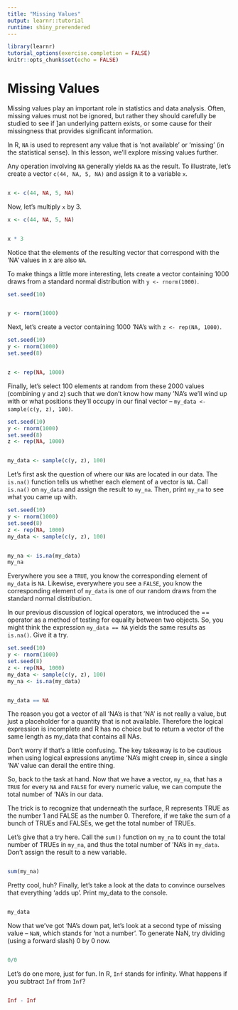 ```yaml
---
title: "Missing Values"
output: learnr::tutorial
runtime: shiny_prerendered
---
```


```r
library(learnr)
tutorial_options(exercise.completion = FALSE)
knitr::opts_chunk$set(echo = FALSE)
```

# Missing Values

Missing values play an important role in statistics and data analysis. Often, missing values must not be ignored, but rather they should carefully be studied to see if ]an underlying pattern exists, or some cause for their missingness that provides significant information.

In R, `NA` is used to represent any value that is ‘not available’ or ‘missing’ (in the statistical sense). In this lesson, we’ll explore missing values further.

Any operation involving `NA` generally yields `NA` as the result. To illustrate, let’s create a vector `c(44, NA, 5, NA)` and assign it to a variable `x`.

```r

```
```r
x <- c(44, NA, 5, NA)
```

Now, let’s multiply `x` by 3.

```r
x <- c(44, NA, 5, NA)
```
```r

```
```r
x * 3
```

Notice that the elements of the resulting vector that correspond with the 'NA' values in x are also `NA`.

To make things a little more interesting, lets create a vector containing 1000 draws from a standard normal distribution with `y <- rnorm(1000)`.

```r
set.seed(10)
```
```r

```
```r
y <- rnorm(1000)
```

Next, let’s create a vector containing 1000 'NA's with `z <- rep(NA, 1000)`.

```r
set.seed(10)
y <- rnorm(1000)
set.seed(8)
```
```r

```
```r
z <- rep(NA, 1000)
```

Finally, let’s select 100 elements at random from these 2000 values (combining y and z) such that we don’t know how many 'NA's we’ll wind up with or what positions they’ll occupy in our final vector – `my_data <- sample(c(y, z), 100)`.

```r
set.seed(10)
y <- rnorm(1000)
set.seed(8)
z <- rep(NA, 1000)
```
```r

```
```r
my_data <- sample(c(y, z), 100)
```

Let’s first ask the question of where our `NA`s are located in our data. The `is.na()` function tells us whether each element of a vector is `NA`. Call `is.na()` on `my_data` and assign the result to `my_na`. Then, print `my_na` to see what you came up with.

```r
set.seed(10)
y <- rnorm(1000)
set.seed(8)
z <- rep(NA, 1000)
my_data <- sample(c(y, z), 100)
```
```r

```
```r
my_na <- is.na(my_data)
my_na
```

Everywhere you see a `TRUE`, you know the corresponding element of `my_data` is `NA`. Likewise, everywhere you see a `FALSE`, you know the corresponding element of `my_data` is one of our random draws from the standard normal distribution.

In our previous discussion of logical operators, we introduced the == operator as a method of testing for equality between two objects. So, you might think the expression `my_data == NA` yields the same results as `is.na()`. Give it a try.

```r
set.seed(10)
y <- rnorm(1000)
set.seed(8)
z <- rep(NA, 1000)
my_data <- sample(c(y, z), 100)
my_na <- is.na(my_data)
```
```r

```
```r
my_data == NA
```

The reason you got a vector of all 'NA's is that 'NA' is not really a value, but just a placeholder for a quantity that is not available. Therefore the logical expression is incomplete and R has no choice but to return a vector of the same length as my_data that contains all NAs.

Don’t worry if that’s a little confusing. The key takeaway is to be cautious when using logical expressions anytime 'NA's might creep in, since a single 'NA' value can derail the entire thing.

So, back to the task at hand. Now that we have a vector, `my_na`, that has a `TRUE` for every `NA` and `FALSE` for every numeric value, we can compute the total number of 'NA's in our data.

The trick is to recognize that underneath the surface, R represents TRUE as the number 1 and FALSE as the number 0. Therefore, if we take the sum of a bunch of TRUEs and FALSEs, we get the total number of TRUEs.

Let’s give that a try here. Call the `sum()` function on `my_na` to count the total number of TRUEs in `my_na`, and thus the total number of 'NA's in `my_data`. Don’t assign the result to a new variable.

```r

```
```r
sum(my_na)
```

Pretty cool, huh? Finally, let’s take a look at the data to convince ourselves that everything ‘adds up’. Print my_data to the console.

```r

```
```r
my_data
```

Now that we’ve got 'NA's down pat, let’s look at a second type of missing value – `NaN`, which stands for ‘not a number’. To generate NaN, try dividing (using a forward slash) 0 by 0 now.

```r

```
```r
0/0
```

Let’s do one more, just for fun. In R, `Inf` stands for infinity. What happens if you subtract `Inf` from `Inf`?

```r

```
```r
Inf - Inf
```
